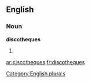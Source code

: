 
==English==

===Noun===
'''discotheques'''

# {{plural of|[[discotheque]]}}

[[Category:English plurals]]

[[ar:discotheques]]
[[fr:discotheques]]